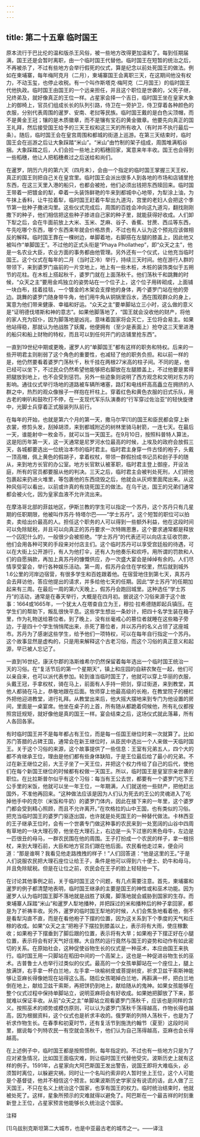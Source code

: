 ```yaml
---
---
---
```

title: 第二十五章 临时国王
---




原本流行于巴比伦的温和版杀王风俗，被一些地方改得更加温和了。每到任期届满，国王还是会暂时离职，由一个临时国王代替他。临时国王在短暂的统治之后，不再被杀了，不过有些地方会举行假死的仪式，算是纪念以前处死国王的做法。例如在柬埔寨，每年梅阿克月（二月），柬埔寨国王会离职三天，在这期间他没有权力，不动玉玺，也停止收税。有一个叫作斯塔克·梅阿克（二月国王）的临时国王代他执政。临时国王由国王的一个远亲担任，并且这个职位是世袭的，父死子继，兄终弟及，就好像真正的王位一样。占星家会择一个吉日，临时国王坐在皇家大象上的御椅上，官员们组成长长的队列引路，侍卫在一旁护卫，侍卫穿着各种颜色的衣服，分别代表周围的暹罗、安南、老挝等民族。临时国王戴的是白色尖顶帽，而不是黄金王冠；镶的是木质徽章，而不是镶有宝石的黄金徽章。他要先向真正的国王礼拜，然后接受国王给予的三天王权和这三天的所有收入（有时并不执行最后一条）。随后，临时国王会在皇宫周围和都城的街道上巡游。在第三天结束时，临时国王会在巡游之后让大象踩踏“米山”。“米山”由竹制的架子组成，周围堆满稻谷捆。大象踩踏之后，人们会捡一些地上的稻穗回家，寓意来年丰收。国王也会得到一些稻穗，他让人把稻穗煮过之后送给和尚们。

在暹罗，阴历六月的第六天（四月末），会由一个指定的临时国王掌握三天王权，真正的国王则把自己关在皇宫里。临时国王会派出很多人到各地的市场和店铺里抢东西，在这三天里入港的船只，也都会被抢，他们必须出钱把东西赎回来。临时国王带着一把镀金的犁，牵着一头装饰鲜艳的牛来到都城中心地带，为犁涂上油，为牛抹上香料，让牛拉着犁，临时国王赶着牛犁出九道沟，宫里的老妇人会把这个季节第一批种子撒进沟里。这些仪式完成后，周围的百姓会冲向这九道沟，翻找刚刚撒下的种子，他们相信把这些种子掺进自己家的种子里，就能获得好收成。人们卸下犁之后，会在牛面前放上大米、玉米、芝麻、谷子、香蕉、甘蔗、西瓜等东西，牛先吃哪个东西，哪个东西来年就会价格昂贵，不过也有人认为这个预兆应该做相反的解释。临时国王靠在一棵树边，单脚着地，右脚搭在左腿的膝盖上，因此他又被叫作“单脚国王”。不过他的正式头衔是“Phaya Phollathep”，即“众天之主”，他是一名农业大臣，农业方面的事务都由他管理。另外还有一个仪式，让他充当临时国王。这个仪式在每年的二月（当时正冷）举行，持续三天时间。他在游行人群的带领下，来到婆罗门庙前的一片空地上，地上有一些木桩，木桩的装饰类似于五朔节的花柱。在木桩上搭起秋千，婆罗门就在上面荡秋千。他们荡秋千和跳舞的时候，“众天之主”要用金鸡独立的姿势站在一个位子上，这个位子用砖砌成，上面铺一块白布，挂着挂毯，一个镀金的木架会支撑他的身体，两个婆罗门站在他的旁边。跳舞的婆罗门随身带牛角，他们用牛角从铜锅里舀水，洒在围观群众的身上，寓意为他们带来健康、幸福和好运。“众天之主”要单脚站立三小时，这么做的意义是“证明德伐塔斯和神的意志”。如果他脚落地了，“国王就会没收他的财产，将他的家人充为奴仆，因为脚落地是凶兆，意味着国家将会灭亡，王位将会易主。如果他站得稳，那就认为他战胜了妖魔，他便拥有（至少是表面上）抢夺这三天里进港的船只和船上财物的特权，而且可以到任何开门的店铺里抢东西”。

一直到19世纪中期或更晚，暹罗人的“单脚国王”都有这样的职务和特权。后来的一些开明君主则削弱了这个角色的重要性，也减轻了他的职务负担。和以前一样的是，他仍然要看着婆罗门荡秋千，秋千挂在两根27米高的柱子间。不同的是，他已经可以坐下，不过民众仍然希望他能够把右脚放在左腿膝盖上，不过他要是累得把腿放到地上，也不会受到惩罚。另外一些迹象则说明了西方观念和文明对东方的影响。通往仪式举行场地的道路被车辆所堵塞，路灯和电线杆高高矗立在拥挤的人群之中，热烈的观众像猴子一样抱在杆柱上。穿着红色和黄色衣服的旧式乐队，用古老的喇叭和鼓吹打不停，在一支现代军乐队演奏的“行军穿过佐治亚”的轻快旋律中，光脚士兵穿着正式服装列队前行。

在每年的开始，也就是第六个月的第一天，撒马尔罕[1]的国王和臣民都会穿上新衣裳，修剪头发，刮掉胡须，来到都城附近的树林里骑马射箭，一连七天。在最后一天，谁能射中一枚金币，就可以当一天国王。在9月10日，按照科普特人算法，这是阳历年第一天，这一天通常是尼罗河水位最高的时候，上埃及的政府会放假三天，各城都要选出一位统治本市的临时君主。临时君主身穿一件古怪的袍子，头戴一顶高帽，佩上黄色的假胡子，拿着权杖，带领一群假扮成书记员和刽子手的随从，来到地方长官的办公室。地方长官默认被革职，临时君主登上御座，开设法庭，所有的官员都要服从他的判决。三天之后，临时君主会被判处死刑，人们把他包裹起来扔进火堆里，等包裹他的东西烧毁之后，他就会从灰烬里面爬出来。从这种风俗可以看出，以前或许真的有烧死国王的做法。在乌干达，国王的兄弟们通常都会被火化，因为皇家血液不允许流出来。

在摩洛哥北部的菲兹地区，伊斯兰教的学生可以指定一个苏丹，这个苏丹只有几星期的任职期限，他被叫作苏丹·特塔尔巴——“学士苏丹”。这个短暂的职位可以拍卖，卖给出价最高的人。担任这个职务的人可以得到一些额外利益，他在这段时间可以免除赋税，并且可以向真正的苏丹要求一次特赐恩惠，这个要求通常都是释放一个囚犯什么的，一般很少会被拒绝。“学士苏丹”的代表还可以向店主征收罚款，他们会用各种可笑的手段来对付店主们。这个临时苏丹可以享受宫廷般的待遇，可以在大街上公开游行，有人为他打伞，还有人为他奏乐和欢呼。用所谓的罚款和人们的自愿捐款，再加上真苏丹的慷慨供应，办一次盛大宴会是绰绰有余的。人们尽情享受宴会，举行各种娱乐活动。第一周，假苏丹会住在学校里，然后就到城外1.6公里的河岸边宿营，有很多学生和百姓跟着他。在宿营地住到第七天，真苏丹会去拜访他，答应他提出的请求，并多给他七天的任期。因此“学士苏丹”的任期加起来有三周。在最后一周的第六天晚上，假苏丹会跑回城里。这种选任“学士苏丹”的活动，通常是在春天举行，大概是在四月初。据说这个习俗来源于这个故事：1664或1665年，一个犹太人在塔查自立为王，穆拉·拉希德随即起兵镇压。在学生们的帮助下，叛乱很快平息。这些学生想出一条妙计，把四十名学生装在箱子里，作为礼物送给篡位者。到了晚上，没有丝毫戒心的篡位者就睡在这些箱子旁边，于是四十个学生悄悄爬出来，杀死了篡位者，并以苏丹的名义占领了这座城市。苏丹为了感谢这些学生，给予他们一项特权，可以在每年自行指定一个苏丹。这个故事显然是虚构的，只是用来解释这个古老习俗，而这个习俗的真正意义和起源，早已被人忘记了。

一直到16世纪，康沃尔郡的洛斯维希尔仍然保留着每年选出一个临时国王统治一天的习俗。在“复活节后的第一个星期天”，镇上和庄园的自耕农聚在一起，他们可以亲自来，也可以派代表参加。轮到谁当临时国王了，他就可以穿上华丽的衣服，头戴王冠，手拿权杖，骑在马上，前面有人手持一把剑，穿过街道，来到教堂，其他人都骑在马上，恭敬地跟在后面。牧师穿上他最高级的长袍，在教堂院子的栅栏外把他迎进教堂，进行礼拜。从教堂出来后，他大摇大摆地来到专门为他设置的房间，里面是一桌宴席。他坐在桌子的上首，所有随从都跪着伺候他，所有礼仪都按照宫廷规矩，就好像他是真的国王一样。宴会结束之后，这场仪式就此落幕，所有人各回各家。

有时临时国王并不是每年都占有王位，而是每一任国王继位时来一次就算了。比如苏门答腊的占碑王国，通常会在新王继位时，从臣民中选出一个人来做一天临时国王。关于这个习俗的来源，这个故事提供了一些信息：王室有兄弟五人，四个大的都不肯继承王位，理由是他们都有些身体缺陷，于是王位最后给了最小的兄弟。不过在新王继位之前，大王子坐了一天王位，并把这个权力传给了自己的后代，使他们在每个新国王继位的时候都有权做一天国王。所以，临时国王是皇室宗亲世袭的职位。在比拉斯普尔似乎有这个习俗：每当有王公去世，都要有一个婆罗门吃下王公手里的米饭，他就可以坐一年王位，一年期满，人们就送他一些财产，把他赶出国外，不准他再回来。“这种做法应该是因为人们认为死去的王公的灵魂进入了吃掉他手中的克尔（米饭和牛奶）的婆罗门体内，因此在接下来的一年里，这个婆罗门都会受到精心照顾，而且不允许离开。”在坎格拉的山中王国，也有类似的习俗。把充当临时国王的婆罗门驱逐出国，也许就是处死国王的一种替代做法。卡林西亚的王子继承王位时，会有一个世袭专门做这种事的农民来到一处宽阔的山谷中四周有草地的一块大理石旁，他坐在大理石上，右边是一头下过崽的黑色母牛，左边是一匹很丑的母马，一群农民围在他的周围。王子打扮成一个农民的样子，拿一根拐杖，来到大理石前，大臣和地方官员们跟在他后面。农民看他走过来，便会问道：“那是谁啊？我看见他走路拽拽的样子！”人们回答道：“他是这里的王。”于是人们说服农民把大理石座位让给王子，条件是他可以得到六十便士、奶牛和母马，并且免除赋税。但是在让位之前，农民会在王子的脸上轻轻拍一下。

在讨论其他事例之前，关于临时国王这个问题，有几点需要注意。首先，柬埔寨和暹罗的例子都清楚地表明，临时国王继承的主要是国王的神性或和巫术功能。因为暹罗人认为临时国王脚不落地就是战胜了妖魔，脚落地就会威胁到国家的生存。而柬埔寨人踩踏“米山”和暹罗人犁地播种，并把踩过的米和播种后的种子拿回家，都是为了祈祷丰收。另外，暹罗的临时国王犁地的时候，人们会焦急地看着他，倒不是看犁沟直不直，而是在看他袍子下摆的位置，因为这关系到下个季度的天气和庄稼的收成。如果“众天之主”把袍子下摆拉到膝盖以上，表示将有大雨，使庄稼歉收；如果袍子下摆垂到了脚后跟的位置，表示将有大旱；如果袍子下摆正好在小腿位置，表示将会有好天气好庄稼。大自然的运行竟然与国王的姿势和动作有如此密切的关系。在原始社会，这种促使谷物生长的仪式是一种巫术，本应由国王来执行。临时国王用一只脚站在稻田中间的一个高架上，这也是一种促进谷物生长的巫术。古普鲁士人也举行过类似的仪式。最高的一个女孩单脚站在一个座位上，腿上放满饼，右手拿一杯白兰地，左手拿一块榆树皮或菩提树皮，祈求卫兹干索斯神能够让亚麻长得像她现在站得这么高。随后女孩喝掉白兰地，再斟满一杯，把白兰地倒在地上，献给卫兹干索斯，再把饼扔到地上，献给随从的鬼神。如果女孩能够在整个仪式过程中保持单脚站立，说明亚麻将会有好收成。如果她把脚放了下来，那就难以保证丰收。从前“众天之主”单脚站立观看婆罗门荡秋千，应该也是同样的含义。按照巫术的顺势或模仿原则，可以认为婆罗门荡秋千荡得越高，作物长得也越高，因为根据资料，这个仪式也是祈求丰收的。俄罗斯的列特人荡秋千，也是为了祈求作物生长。在春季和初夏时节，还有复活节到施洗约翰节（夏至）这段时间里，据说每个列特农民一有空就会荡秋千，他们认为自己荡得越高，亚麻也会长得越高。

在上述例子中，临时国王都是按照惯例，每年指定的。不过也有一些地方只是为了应对紧急情况，比如国王面临灾难，则让临时国王代替他受灾。波斯历史上就有这样的例子。1591年，占星家向大阿巴斯国王发出警告，说国王即将大难临头，必须暂时离位，以躲避灾祸，同时让一个名叫约索非的人暂时坐上王位，这个人可能是个基督徒，他并不相信这个预言。如果波斯历史学家没有说谎的话，此人做了三天国王，不只在名义上统治这个国家，也享有国王的权力。临时统治结束时，他就被处死了。这样，星象所预示的灾难就得以避免了。阿巴斯在一个最吉祥的时刻重新登上王位，占星家预言他能够长久统治这个国家。

注释

[1]乌兹别克斯坦第二大城市，也是中亚最古老的城市之一。——译注